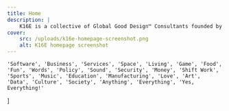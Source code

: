 ```yaml
---
title: Home
description: |
    K16E is a collective of Global Good Design™ Consultants founded by Kabolobari Benakole.
cover:
    src: /uploads/k16e-homepage-screenshot.png
    alt: K16E homepage screenshot
---
```


    'Software', 'Business', 'Services', 'Space', 'Living', 'Game', 'Food', 'Fun', 'Words', 'Policy', 'Sound', 'Security', 'Money', 'Shift Work', 'Sports', 'Music', 'Education', 'Manufacturing', 'Love', 'Art', 'Data', 'Culture', 'Society', 'Anything', 'Everything', 'Yes, Everything!'
]

<Title
    title="Design sells"
    subtitle="Everything"
    flipped={ false }
    swapped={ false }
/>
<Words
    padding="bottom"
    title="Animated words, everything that can be designed"
    words={ dictionary }
/>
<Richtext
    padding="both"
    textAlign="center">
    Let’s make you *sell* with design. <br/> [Drop us a line.](/contact)
</Richtext>